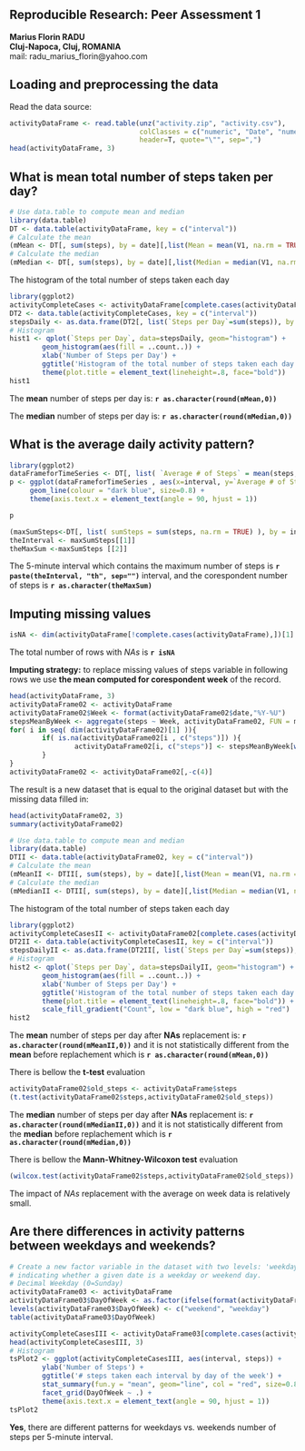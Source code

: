 
<!--
Load knitr library:
library(knitr)
Obtain the **.md** file:
knit2html("PA1_template.Rmd")
browseURL("PA1_template.html")
-->

## Reproducible Research: Peer Assessment 1

**Marius Florin RADU**
<br>**Cluj-Napoca, Cluj, ROMANIA**
<br>mail: radu_marius_florin@yahoo.com



## Loading and preprocessing the data


Read the data source:
```r
activityDataFrame <- read.table(unz("activity.zip", "activity.csv"), 
                                colClasses = c("numeric", "Date", "numeric"),
                                header=T, quote="\"", sep=",")
head(activityDataFrame, 3)
```


## What is mean total number of steps taken per day?


```r
# Use data.table to compute mean and median
library(data.table)
DT <- data.table(activityDataFrame, key = c("interval"))
# Calculate the mean
(mMean <- DT[, sum(steps), by = date][,list(Mean = mean(V1, na.rm = TRUE))])
# Calculate the median
(mMedian <- DT[, sum(steps), by = date][,list(Median = median(V1, na.rm = TRUE))])
```

The histogram of the total number of steps taken each day
```r
library(ggplot2)
activityCompleteCases <- activityDataFrame[complete.cases(activityDataFrame$steps),] 
DT2 <- data.table(activityCompleteCases, key = c("interval"))
stepsDaily <- as.data.frame(DT2[, list(`Steps per Day`=sum(steps)), by = date])
# Histogram
hist1 <- qplot(`Steps per Day`, data=stepsDaily, geom="histogram") +
        geom_histogram(aes(fill = ..count..)) +
        xlab('Number of Steps per Day') +
        ggtitle('Histogram of the total number of steps taken each day') +
        theme(plot.title = element_text(lineheight=.8, face="bold"))
hist1
```

The __mean__ number of steps per day is: __`r as.character(round(mMean,0))`__

The __median__ number of steps per day is: __`r as.character(round(mMedian,0))`__


## What is the average daily activity pattern?


```r
library(ggplot2)
dataFrameforTimeSeries <- DT[, list( `Average # of Steps` = mean(steps, na.rm = TRUE) ), by = interval]
p <- ggplot(dataFrameforTimeSeries , aes(x=interval, y=`Average # of Steps`)) + 
     geom_line(colour = "dark blue", size=0.8) + 
     theme(axis.text.x = element_text(angle = 90, hjust = 1))

p
```

```r
(maxSumSteps<-DT[, list( sumSteps = sum(steps, na.rm = TRUE) ), by = interval][, .SD[which.max(sumSteps)]])
theInterval <- maxSumSteps[[1]]
theMaxSum <-maxSumSteps [[2]]
```

The 5-minute interval which contains the maximum number of steps is __`r paste(theInterval, "th", sep="")`__ interval, and the corespondent number of steps is __`r as.character(theMaxSum)`__ 

## Imputing missing values

```r
isNA <- dim(activityDataFrame[!complete.cases(activityDataFrame),])[1]
```
The total number of rows with *NAs* is __`r isNA`__


**Imputing strategy:** to replace missing values of steps variable in following rows we use **the mean computed for corespondent week** of the record.
```r
head(activityDataFrame, 3)
activityDataFrame02 <- activityDataFrame
activityDataFrame02$Week <- format(activityDataFrame02$date,"%Y-%U")
stepsMeanByWeek <- aggregate(steps ~ Week, activityDataFrame02, FUN = mean, na.rm = TRUE)
for( i in seq( dim(activityDataFrame02)[1] )){
        if( is.na(activityDataFrame02[i , c("steps")]) ){
                activityDataFrame02[i, c("steps")] <- stepsMeanByWeek[which(stepsMeanByWeek$Week == activityDataFrame02[i, c("Week")] ),c("steps")]
        }
}
activityDataFrame02 <- activityDataFrame02[,-c(4)]
```


The result is a new dataset that is equal to the original dataset but with the missing data filled in:
```r
head(activityDataFrame02, 3)
summary(activityDataFrame02)
```


```r
# Use data.table to compute mean and median
library(data.table)
DTII <- data.table(activityDataFrame02, key = c("interval"))
# Calculate the mean
(mMeanII <- DTII[, sum(steps), by = date][,list(Mean = mean(V1, na.rm = TRUE))])
# Calculate the median
(mMedianII <- DTII[, sum(steps), by = date][,list(Median = median(V1, na.rm = TRUE))])
```

The histogram of the total number of steps taken each day
```r
library(ggplot2)
activityCompleteCasesII <- activityDataFrame02[complete.cases(activityDataFrame02$steps),] 
DT2II <- data.table(activityCompleteCasesII, key = c("interval"))
stepsDailyII <- as.data.frame(DT2II[, list(`Steps per Day`=sum(steps)), by = date])
# Histogram
hist2 <- qplot(`Steps per Day`, data=stepsDailyII, geom="histogram") +
        geom_histogram(aes(fill = ..count..)) +
        xlab('Number of Steps per Day') +
        ggtitle('Histogram of the total number of steps taken each day after NA replacement') +
        theme(plot.title = element_text(lineheight=.8, face="bold")) + 
        scale_fill_gradient("Count", low = "dark blue", high = "red")
hist2
```

The __mean__ number of steps per day after **NAs** replacement is: __`r as.character(round(mMeanII,0))`__ and it is not statistically different from the __mean__ before replachement which is __`r as.character(round(mMean,0))`__

There is bellow the **t-test** evaluation 
```r
activityDataFrame02$old_steps <- activityDataFrame$steps
(t.test(activityDataFrame02$steps,activityDataFrame02$old_steps))
```

The __median__ number of steps per day after **NAs** replacement is: __`r as.character(round(mMedianII,0))`__ and it is not statistically different from the __median__ before replachement which is __`r as.character(round(mMedian,0))`__

There is bellow the **Mann-Whitney-Wilcoxon test** evaluation 
```r
(wilcox.test(activityDataFrame02$steps,activityDataFrame02$old_steps))
```

The impact of *NAs* replacement with the average on week data is relatively small.

## Are there differences in activity patterns between weekdays and weekends?


```r
# Create a new factor variable in the dataset with two levels: 'weekday' and 'weekend' 
# indicating whether a given date is a weekday or weekend day.
# Decimal Weekday (0=Sunday)
activityDataFrame03 <- activityDataFrame
activityDataFrame03$DayOfWeek <- as.factor(ifelse(format(activityDataFrame$date,"%w") %in% c(0,6), 0, 1))
levels(activityDataFrame03$DayOfWeek) <- c("weekend", "weekday")
table(activityDataFrame03$DayOfWeek)

activityCompleteCasesIII <- activityDataFrame03[complete.cases(activityDataFrame03$steps),] 
head(activityCompleteCasesIII, 3)
# Histogram
tsPlot2 <- ggplot(activityCompleteCasesIII, aes(interval, steps)) +  
        ylab('Number of Steps') +
        ggtitle('# steps taken each interval by day of the week') +
        stat_summary(fun.y = "mean", geom="line", col = "red", size=0.8) + 
        facet_grid(DayOfWeek ~ .) +
        theme(axis.text.x = element_text(angle = 90, hjust = 1))
tsPlot2
```

**Yes**, there are different patterns for weekdays vs. weekends number of steps per 5-minute interval. 
